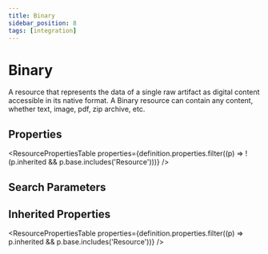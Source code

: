 ```yaml
---
title: Binary
sidebar_position: 8
tags: [integration]
---
```



# Binary

A resource that represents the data of a single raw artifact as digital content accessible in its native format. A Binary resource can contain any content, whether text, image, pdf, zip archive, etc.

## Properties

<ResourcePropertiesTable
  properties={definition.properties.filter((p) => !(p.inherited && p.base.includes('Resource')))}
/>

## Search Parameters

<SearchParamsTable searchParams={definition.searchParameters} />

## Inherited Properties

<ResourcePropertiesTable properties={definition.properties.filter((p) => p.inherited && p.base.includes('Resource'))} />
